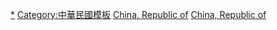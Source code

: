 {{Template category}}
[[Category:中华民国历史|*]]
[[Category:中華民國模板|Category:中華民國模板]]
[[Category:各国历史模板|China, Republic of]]
[[Category:亞洲歷史模板|China, Republic of]]